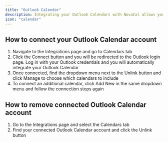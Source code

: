 ```yaml
---
title: "Outlook Calendar"
description: Integrating your Outlook Calendars with NovaCal allows you to sync your existing calendar events and avoid double bookings. Follow the steps below to connect or disconnect your Outlook Calendar accounts.
icon: "calendar"
---
```


## How to connect your Outlook Calendar account

1. Navigate to the Integrations page and go to Calendars tab
2. Click the Connect button and you will be redirected to the Outlook login page. Log in with your Outlook credentials and you will automatically integrate your Outlook Calendar
3. Once connected, find the dropdown menu next to the Unlink button and click Manage to choose which calendars to include
4. To connect an additional calendar, click Add New in the same dropdown menu and follow the connection steps again

## How to remove connected Outlook Calendar account

1. Go to the Integrations page and select the Calendars tab
2. Find your connected Outlook Calendar account and click the Unlink button
